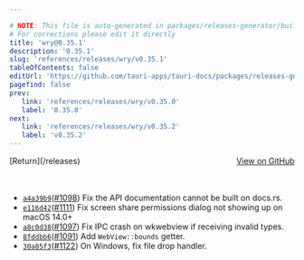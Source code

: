 ```yaml
---

# NOTE: This file is auto-generated in packages/releases-generator/build.ts
# For corrections please edit it directly
title: 'wry@0.35.1'
description: '0.35.1'
slug: 'references/releases/wry/v0.35.1'
tableOfContents: false
editUrl: 'https://github.com/tauri-apps/tauri-docs/packages/releases-generator/build.ts'
pagefind: false
prev:
   link: 'references/releases/wry/v0.35.0'
   label: '0.35.0'
next:
   link: 'references/releases/wry/v0.35.2'
   label: 'v0.35.2'
---
```


			

<ReleaseSidebar slug="references/releases/wry"  packageName="wry" />

<div style="margin-bottom:3rem; display: flex; justify-content: space-between; align-items: center"><span>[Return](/releases)</span><span><a href="https://github.com/tauri-apps/wry/releases/tag/wry-v0.35.1">View on GitHub</a></span></div>

- [`a4a39b9`](https://github.com/tauri-apps/wry/commit/a4a39b9b23da3c562f27730dd0eab09b9459755b)([#1098](https://github.com/tauri-apps/wry/pull/1098)) Fix the API documentation cannot be built on docs.rs.
- [`e116d42`](https://github.com/tauri-apps/wry/commit/e116d427319d1adbc14d418e78c43ddb49b70d76)([#1111](https://github.com/tauri-apps/wry/pull/1111)) Fix screen share permissions dialog not showing up on macOS 14.0+
- [`a8c0d38`](https://github.com/tauri-apps/wry/commit/a8c0d384fc51b12d2436c11d10fd8c2dfdcd9d4a)([#1097](https://github.com/tauri-apps/wry/pull/1097)) Fix IPC crash on wkwebview if receiving invalid types.
- [`8fddbb6`](https://github.com/tauri-apps/wry/commit/8fddbb6d514de8fa0561bd6631ff8a3699911ddd)([#1091](https://github.com/tauri-apps/wry/pull/1091)) Add `WebView::bounds` getter.
- [`30a85f3`](https://github.com/tauri-apps/wry/commit/30a85f31141839a5284b1bfdd52b1cb690fcd10d)([#1122](https://github.com/tauri-apps/wry/pull/1122)) On Windows, fix file drop handler.

